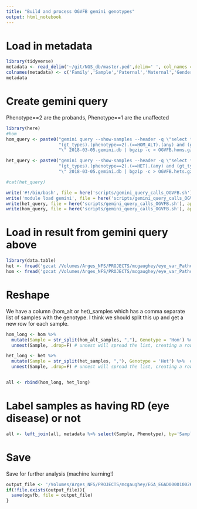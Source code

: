 ```yaml
---
title: "Build and process OGVFB gemini genotypes"
output: html_notebook
---
```


# Load in metadata

```r
library(tidyverse)
metadata <- read_delim('~/git/NGS_db/master.ped',delim=' ', col_names = F) 
colnames(metadata) <- c('Family','Sample','Paternal','Maternal','Gender','Phenotype')
metadata
```

# Create gemini query
Phenotype==2 are the probands, Phenotype==1 are the unaffected
```r
library(here)
#hom 
hom_query <- paste0("gemini query --show-samples --header -q \"select * from variants where aaf < 0.05 and filter is NULL AND (aaf_esp_all < 0.01 AND aaf_1kg_all_float < 0.01 AND af_exac_all < 0.01  AND (is_coding=1 OR is_splicing=1)) OR impact_severity='HIGH' OR clinvar_sig LIKE '%patho%'\" --gt-filter \"",
                    "(gt_types).(phenotype==2).(==HOM_ALT).(any) and (gt_types).(phenotype==1).(!=HOM_ALT).(all)",
                    "\" 2018-03-05.gemini.db | bgzip -c > OGVFB.homs.gz")

het_query <- paste0("gemini query --show-samples --header -q \"select * from variants where aaf < 0.05 and filter is NULL AND (aaf_esp_all < 0.0001 AND aaf_1kg_all_float < 0.0001 AND af_exac_all < 0.0001  AND (is_coding=1 OR is_splicing=1)) OR impact_severity='HIGH' OR clinvar_sig LIKE '%patho%'\" --gt-filter \"",
                    "(gt_types).(phenotype==2).(==HET).(any) and (gt_types).(phenotype==1).(==HOM_REF).(all)",
                    "\" 2018-03-05.gemini.db | bgzip -c > OGVFB.hets.gz")

#cat(het_query)

write('#!/bin/bash', file = here('scripts/gemini_query_calls_OGVFB.sh'))
write('module load gemini', file = here('scripts/gemini_query_calls_OGVFB.sh'), append = T)
write(het_query, file = here('scripts/gemini_query_calls_OGVFB.sh'), append = T)
write(hom_query, file = here('scripts/gemini_query_calls_OGVFB.sh'), append = T)
```

# Load in result from gemini query above
```r
library(data.table)
het <- fread('gzcat /Volumes/Arges_NFS/PROJECTS/mcgaughey/eye_var_Pathogenicity/raw_data/OGVFB.hets.gz')
hom <- fread('gzcat /Volumes/Arges_NFS/PROJECTS/mcgaughey/eye_var_Pathogenicity/raw_data/OGVFB.homs.gz')
```

# Reshape
We have a column (hom_alt or het)_samples which has a comma separate list of samples with the genotype. I think we should split this up and get a new row for each sample. 
```r
hom_long <- hom %>% 
  mutate(Sample = str_split(hom_alt_samples, ","), Genotype = 'Hom') %>%  # split with str_split to create a list
  unnest(Sample, .drop=F) # unnest will spread the list, creating a row for each entry

het_long <- het %>% 
  mutate(Sample = str_split(het_samples, ","), Genotype = 'Het') %>%  # split with str_split to create a list
  unnest(Sample, .drop=F) # unnest will spread the list, creating a row for each entry


all <- rbind(hom_long, het_long)
```


# Label samples as having RD (eye disease) or not
```r
all <- left_join(all, metadata %>% select(Sample, Phenotype), by='Sample')
```


# Save

Save for further analysis (machine learning!)
```r

output_file <- '/Volumes/Arges_NFS/PROJECTS/mcgaughey/EGA_EGAD00001002656_NGS_reanalyze/clean_data/ogvfb_exome_cohort.Rdata'
if(!file.exists(output_file)){
  save(ogvfb, file = output_file)
}
```

